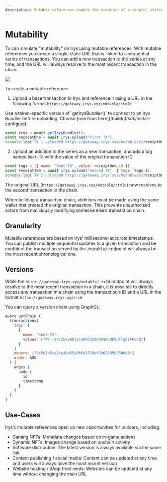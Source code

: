 ```yaml
---
description: Mutable references enable the creation of a single, static URL that is linked to a sequential series of transactions.
---
```



# Mutability

To can simulate "mutability" on Irys using mutable references. With mutable references you create a single, static URL that is linked to a sequential series of transactions. You can add a new transaction to the series at any time, and the URL will always resolve to the most recent transaction in the chain.

<img className="border border-[#FEF4EE] rounded mt-5  lg:w-5/6 w-full" src="/build/img/mutable-references.png" />

To create a mutable reference:

1. Upload a base transaction to Irys and reference it using a URL in the following format `https://gateway.irys.xyz/mutable/:txId`

<Callout type="info" emoji="ℹ️">
	Use a token-specific version of `getIrysBundler()` to connect to an Irys Bundler before uploading. Choose [one from here](/build/d/sdk/install-configure).  
</Callout>

```js
const irys = await getIrysBundler();
const receiptOne = await irys.upload("First TX");
console.log(`TX 1 uploaded https://gateway.irys.xyz/mutable/${receiptOne.id}`);
```

2. Upload an addition to the series as a new transaction, and add a tag named `Root-TX` with the value of the original transaction ID.

```js
const tags = [{ name: "Root-TX", value: receiptOne.id }];
const receiptTwo = await irys.upload("Second TX", { tags: tags });
console.log(`TX 2 uploaded https://gateway.irys.xyz/mutable/${receiptOne.id}`);
```

The original URL (`https://gateway.irys.xyz/mutable/:txId`) now resolves to the second transaction in the chain.

<Callout type="info" emoji="ℹ️">
	When building a transaction chain, additions must be made using the same wallet that created the original transaction.
	This prevents unauthorized actors from maliciously modifying someone else’s transaction chain.
</Callout>

## Granularity

Mutable references are based on Irys’ millisecond-accurate timestamps. You can publish multiple sequential updates to a given transaction and be confident the transaction served by the `/mutable/` endpoint will always be the most recent chronological one.

## Versions

While the `https://gateway.irys.xyz/mutable/:txId` endpoint will always resolve to the most recent transaction in a chain, it is possible to directly access any transaction in a chain using the transaction’s ID and a URL in the format `https://gateway.irys.xyz/:id`

You can query a version chain using GraphQL:

```js
query getChain {
  transactions(
    tags: [
      {
        name: "Root-TX"
        values: ["WF--VR1ZERvABYy1aNYD3QJ0OAVDSUF8dTlg6zFKveQ"]
      }
    ]
    owners: ["0x591b5ce7ca10a55a9b5d1516ef89693d5b3586b8"]
    order: ASC
  ) {
    edges {
      node {
        id
        timestamp
      }
    }
  }
}
```

## Use-Cases

Irys’s mutable references open up new opportunities for builders, including:

- Gaming NFTs: Metadata changes based on in-game actions
- Dynamic NFTs: Images change based on onchain activity
- Software distribution: The latest version is always available via the same link
- Content publishing / social media: Content can be updated at any time and users will always have the most recent version
- Website hosting / dApp front-ends: Websites can be updated at any time without changing the main URL
